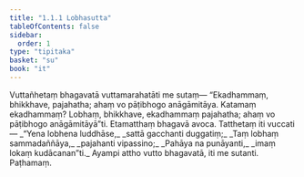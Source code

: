 ```yaml
---
title: "1.1.1 Lobhasutta"
tableOfContents: false
sidebar:
  order: 1
type: "tipitaka"
basket: "su"
book: "it"
---
```



<DynamicBreadcrumb />

<Division number="1" book="it">

<Paragraph number="2" book="it">
Vuttañhetaṃ bhagavatā vuttamarahatāti me sutaṃ—
</Paragraph>

<Paragraph number="3" book="it">
“Ekadhammaṃ, bhikkhave, pajahatha; ahaṃ vo pāṭibhogo anāgāmitāya. Katamaṃ ekadhammaṃ? Lobhaṃ, bhikkhave, ekadhammaṃ pajahatha; ahaṃ vo pāṭibhogo anāgāmitāyā”ti. Etamatthaṃ bhagavā avoca. Tatthetaṃ iti vuccati—
</Paragraph>

<Paragraph number="4" type="verses" book="it">
_“Yena lobhena luddhāse,_  
_sattā gacchanti duggatiṃ;_  
_Taṃ lobhaṃ sammadaññāya,_  
_pajahanti vipassino;_  
_Pahāya na punāyanti,_  
_imaṃ lokaṃ kudācanan”ti._  

</Paragraph>

<Paragraph number="5" book="it">
Ayampi attho vutto bhagavatā, iti me sutanti.

</Paragraph>
</Division>

<Paragraph number="6" type="center" book="it">
Paṭhamaṃ.
</Paragraph>